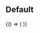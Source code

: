
<Meta title="Expenses/ExpenseForm" component={ExpenseForm} />

## Default

<Canvas>
  <Story name="Default">
    {() => (
      <ExpenseForm
        collective={{ currency: 'USD' }}
        loggedInAccount={loggedInUser}
        payoutProfiles={[
          {
            id: '1',
            name: 'Frank Zappa',
            type: 'INDIVIDUAL',
            slug: 'zappa',
            imageUrl: 'https://images-staging.qpayee.com/betree/34c2aa0/avatar.png',
          },
          {
            id: '2',
            name: 'Open Collective Inc',
            slug: 'opencollective',
            type: 'ORGANIZATION',
            imageUrl: 'https://images-staging.qpayee.com/opencollective/8c4448e/logo/256.png',
          },
        ]}
        expense={{
          id: '1',
          type: 'RECEIPT',
          description: 'Food for the team retreat',
          items: [
            {
              id: '1',
              url: 'https://loremflickr.com/120/120/invoice?lock=1',
              description: 'Fancy restaurant',
              amount: 17500,
              incurredAt: '2020-01-01',
            },
            {
              id: '2',
              url: 'https://loremflickr.com/120/120/invoice?lock=2',
              description: 'Potatoes & cheese for the non-vegan raclette',
              amount: 3000,
              incurredAt: '2020-01-01',
            },
          ],
        }}
        onSubmit={console.log}
      />
    )}
  </Story>
</Canvas>
